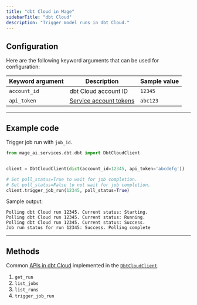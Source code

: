 ```yaml
---
title: "dbt Cloud in Mage"
sidebarTitle: "dbt Cloud"
description: "Trigger model runs in dbt Cloud."
---
```


## Configuration

Here are the following keyword arguments that can be used for configuration:

| Keyword argument | Description | Sample value |
| --- | --- | --- |
| `account_id` | dbt Cloud account ID | `12345` |
| `api_token` | [Service account tokens](https://docs.getdbt.com/docs/dbt-cloud-apis/service-tokens) | `abc123` |

---

## Example code

Trigger job run with `job_id`.
```python
from mage_ai.services.dbt.dbt import DbtCloudClient


client = DbtCloudClient(dict(account_id=12345, api_token='abcdefg'))

# Set poll_status=True to wait for job completion.
# Set poll_status=False to not wait for job completion.
client.trigger_job_run(12345, poll_status=True)
```

Sample output:

```
Polling dbt Cloud run 12345. Current status: Starting.
Polling dbt Cloud run 12345. Current status: Running.
Polling dbt Cloud run 12345. Current status: Success.
Job run status for run 12345: Success. Polling complete
```

---

## Methods

Common [APIs in dbt Cloud](https://docs.getdbt.com/dbt-cloud/api-v2) implemented in the
[`DbtCloudClient`](https://github.com/mage-ai/mage-ai/blob/master/mage_ai/services/dbt/dbt.py).

1. `get_run`
1. `list_jobs`
1. `list_runs`
1. `trigger_job_run`
